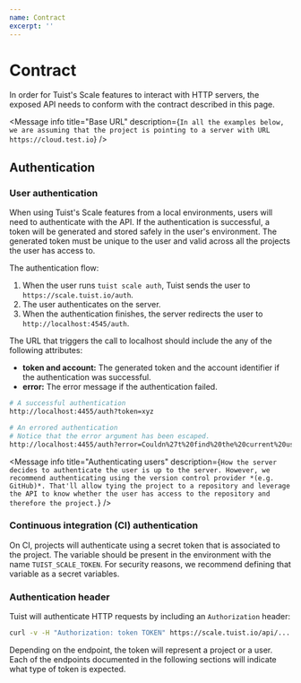 ```yaml
---
name: Contract
excerpt: ''
---
```


# Contract

In order for Tuist's Scale features to interact with HTTP servers,
the exposed API needs to conform with the contract described in this page.

<Message
  info
  title="Base URL"
  description={`In all the examples below, we are assuming that the project is pointing to a server with URL https://cloud.test.io`}
/>

## Authentication

### User authentication

When using Tuist's Scale features from a local environments,
users will need to authenticate with the API.
If the authentication is successful,
a token will be generated and stored safely in the user's environment.
The generated token must be unique to the user and valid across all the projects the user has access to.

The authentication flow:

1. When the user runs `tuist scale auth`, Tuist sends the user to `https://scale.tuist.io/auth`.
2. The user authenticates on the server.
3. When the authentication finishes, the server redirects the user to `http://localhost:4545/auth`.

The URL that triggers the call to localhost should include the any of the following attributes:

- **token and account:** The generated token and the account identifier if the authentication was successful.
- **error:** The error message if the authentication failed.

```bash
# A successful authentication
http://localhost:4455/auth?token=xyz

# An errored authentication
# Notice that the error argument has been escaped.
http://localhost:4455/auth?error=Couldn%27t%20find%20the%20current%20user
```

<Message
  info
  title="Authenticating users"
  description={`How the server decides to authenticate the user is up to the server. However, we recommend authenticating using the version control provider *(e.g. GitHub)*. That'll allow tying the project to a repository and leverage the API to know whether the user has access to the repository and therefore the project.`}
/>

### Continuous integration (CI) authentication

On CI,
projects will authenticate using a secret token that is associated to the project.
The variable should be present in the environment with the name `TUIST_SCALE_TOKEN`.
For security reasons,
we recommend defining that variable as a secret variables.

### Authentication header

Tuist will authenticate HTTP requests by including an `Authorization` header:

```bash
curl -v -H "Authorization: token TOKEN" https://scale.tuist.io/api/...
```

Depending on the endpoint, the token will represent a project or a user.
Each of the endpoints documented in the following sections will indicate what type of token is expected.
